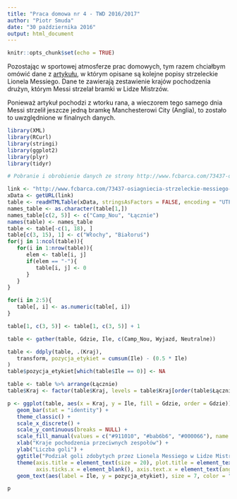 ```yaml
---
title: "Praca domowa nr 4 - TWD 2016/2017"
author: "Piotr Smuda"
date: "30 października 2016"
output: html_document
---
```


```r
knitr::opts_chunk$set(echo = TRUE)
```

Pozostając w sportowej atmosferze prac domowych, tym razem chciałbym omówić dane z [artykułu](http://www.fcbarca.com/73437-osiagniecia-strzeleckie-messiego-przeciwko-druzynom-z-anglii.html?utm_source=newsList&utm_campaign=news), w którym opisane są kolejne popisy strzeleckie Lionela Messiego. Dane te zawierają zestawienie krajów pochodzenia drużyn, którym
Messi strzelał bramki w Lidze Mistrzów.

Ponieważ artykuł pochodzi z wtorku rana, a wieczorem tego samego dnia Messi strzelił jeszcze jedną bramkę Manchesterowi City (Anglia),
to zostało to uwzględnione w finalnych danych.

```r
library(XML)
library(RCurl)
library(stringi)
library(ggplot2)
library(plyr)
library(tidyr)

# Pobranie i obrobienie danych ze strony http://www.fcbarca.com/73437-osiagniecia-strzeleckie-messiego-przeciwko-druzynom-z-anglii.html?utm_source=newsList&utm_campaign=news

link <- "http://www.fcbarca.com/73437-osiagniecia-strzeleckie-messiego-przeciwko-druzynom-z-anglii.html?utm_source=newsList&utm_campaign=news"
xData <- getURL(link)
table <- readHTMLTable(xData, stringsAsFactors = FALSE, encoding = "UTF-8")[[1]]
names_table <- as.character(table[1,])
names_table[c(2, 5)] <- c("Camp_Nou", "Łącznie")
names(table) <- names_table
table <- table[-c(1, 18), ]
table[c(3, 15), 1] <- c("Włochy", "Białoruś")
for(j in 1:ncol(table)){
   for(i in 1:nrow(table)){
      elem <- table[i, j]
      if(elem == "-"){
         table[i, j] <- 0
      }
   }
}

for(i in 2:5){
   table[, i] <- as.numeric(table[, i])
}

table[1, c(3, 5)] <- table[1, c(3, 5)] + 1

table <- gather(table, Gdzie, Ile, c(Camp_Nou, Wyjazd, Neutralne))

table <- ddply(table, .(Kraj), 
   transform, pozycja_etykiet = cumsum(Ile) - (0.5 * Ile)
)
table$pozycja_etykiet[which(table$Ile == 0)] <- NA

table <- table %>% arrange(Łącznie)
table$Kraj <- factor(table$Kraj, levels = table$Kraj[order(table$Łącznie)])

p <- ggplot(table, aes(x = Kraj, y = Ile, fill = Gdzie, order = Gdzie)) +
   geom_bar(stat = "identity") +
   theme_classic() +
   scale_x_discrete() +
   scale_y_continuous(breaks = NULL) +
   scale_fill_manual(values = c("#911010", "#bab6b6", "#000066"), name = "Gdzie strzelone", labels = c("Camp Nou", "Teren Neutralny", "Wyjazd")) +
   xlab("Kraje pochodzenia przeciwnych zespołów") +
   ylab("Liczba goli") +
   ggtitle("Podział goli zdobytych przez Lionela Messiego w Lidze Mistrzów\nze względu na kraj pochodzenia przeciwnych zespołów") +
   theme(axis.title = element_text(size = 20), plot.title = element_text(hjust = 0, size = 22),
         axis.ticks.x = element_blank(), axis.text.x = element_text(angle = 45, hjust = 1.2, vjust = 1.6, size = 13))  +
   geom_text(aes(label = Ile, y = pozycja_etykiet), size = 7, color = "white")
```

```r
p
```